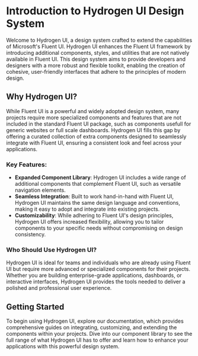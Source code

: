 
<Meta title='Hydrogen UI/Introduction' />

# Introduction to Hydrogen UI Design System

Welcome to Hydrogen UI, a design system crafted to extend the capabilities of Microsoft's Fluent UI. Hydrogen UI enhances the Fluent UI framework by introducing additional components, styles, and utilities that are not natively available in Fluent UI. This design system aims to provide developers and designers with a more robust and flexible toolkit, enabling the creation of cohesive, user-friendly interfaces that adhere to the principles of modern design.

## Why Hydrogen UI?

While Fluent UI is a powerful and widely adopted design system, many projects require more specialized components and features that are not included in the standard Fluent UI package, such as components usefull for generic websites or full scale dashboards. Hydrogen UI fills this gap by offering a curated collection of extra components designed to seamlessly integrate with Fluent UI, ensuring a consistent look and feel across your applications.

### Key Features:

- **Expanded Component Library**: Hydrogen UI includes a wide range of additional components that complement Fluent UI, such as versatile navigation elements.
- **Seamless Integration**: Built to work hand-in-hand with Fluent UI, Hydrogen UI maintains the same design language and conventions, making it easy to adopt and integrate into existing projects.
- **Customizability**: While adhering to Fluent UI's design principles, Hydrogen UI offers increased flexibility, allowing you to tailor components to your specific needs without compromising on design consistency.

### Who Should Use Hydrogen UI?

Hydrogen UI is ideal for teams and individuals who are already using Fluent UI but require more advanced or specialized components for their projects. Whether you are building enterprise-grade applications, dashboards, or interactive interfaces, Hydrogen UI provides the tools needed to deliver a polished and professional user experience.

## Getting Started

To begin using Hydrogen UI, explore our documentation, which provides comprehensive guides on integrating, customizing, and extending the components within your projects. Dive into our component library to see the full range of what Hydrogen UI has to offer and learn how to enhance your applications with this powerful design system.
